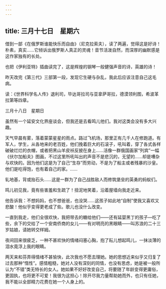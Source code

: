 ```yaml
---
---
---
```

title: 三月十七日　星期六
---




借到一部《在俄罗斯谁能快乐而自由》（尼克拉索夫），读了两遍，觉得这是好诗！朴素，真实……它倾诉出俄罗斯人真正的灵魂！音节活泼自然，而深厚的幽默感是这作家独有的长处。

也把《伊利亚特》插曲读完了，这是辉煌的钢琴一般健强声音的诗，英雄的诗！

昨天改完《第三代》三部第一段，发现它生硬与杂乱，我此后应该注意自己这毛病。

读：《世界科学名人传》退利司，毕达哥拉司与亚拿萨哥拉，德漠领利图，希波革拉第等四章。





三月十八日　星期日


虽然有一个延安文化界座谈会，但我还是去看鸣儿他们。我对这类会没有多大兴趣。

天气早晨有雾，落着蒙蒙星星的雨点。路过飞机场，那里正有几千人在修跑道。有军人，学生，从各地来的老百姓，他们挽着巨大的石滚子，吼叫着，穿了各式各样破破烂烂的衣帽，或者把黑山羊皮袄反披在身上……活像一群俄国画家“列宾”一幅《伏尔加船夫》图画，不过这里所吼叫出的声音不是悲沉的，无望的……却是嘈杂与欢快的。因为他们这是为了自己“生存”而劳动，不是为了船主或者残暴的沙皇。他们是吃得饱，也有着自己的家。……

轧地基，背或抬石头……这是一群为了自己战胜敌人而修筑堡垒的英勇的蚂蚁们。



鸣儿初见我，竟有些害羞和生疏了！扭泥地笑着，沿着屋墙向我走近来。

他告诉我：不想妈妈，也不想爸爸，也没哭……这孩子如此地“自制”使我又喜欢又悲酸！他似乎变得更老成了些。歌儿也没什么改变。

一直到我走，他们全很欢快，我把带去的糖给他们——还有延婴黑丁的孩子―吃了些，余下的交给了一个安南侨商的女儿——有对明亮的黑眼睛——叫苏浪的二十三岁姑娘，请她转交样姆。

夜间回来很疲乏，一种不甚欢快的情绪闷塞心胸，抱了耘儿想起鸣儿，一抹淡薄的泪水竟浮上我的眼睛。

两天来和芬弄得情绪不甚愉快，此次我也不愿去理她。她的思想近来似乎又归复了过去那种“惰性”。感情粗糙，她对人没有深刻的同情，也没有思虑，她是被一般所认为“不错”类无特长的女人。她如果不好好改变自己，将要随了年龄变得更庸俗，更固执，也将更不可爱！我很为这担心！除开尽我力量帮助她而外，也只有任她，我不能以全部精力花费在她一个人身上的。
